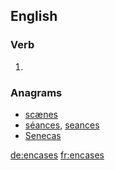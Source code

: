 ==English==

===Verb===
{{head|en}}

# {{en-third-person singular of|encase}}

===Anagrams===
* [[scænes#English|scænes]]
* [[séances#English|séances]], [[seances#English|seances]]
* [[Senecas#English|Senecas]]

[[de:encases]]
[[fr:encases]]